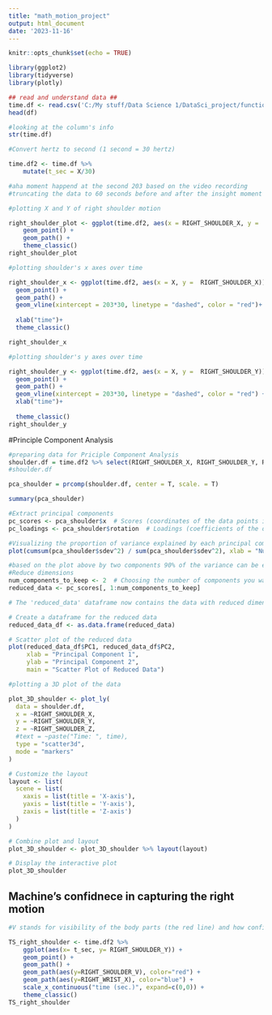 ```yaml
---
title: "math_motion_project"
output: html_document
date: '2023-11-16'
---
```


```r
knitr::opts_chunk$set(echo = TRUE)

```

```r
library(ggplot2)
library(tidyverse)
library(plotly)

```


```r
## read and understand data ##
time.df <- read.csv('C:/My stuff/Data Science 1/DataSci_project/function/coordinates_Dami.csv')
head(df)


```

```r
#looking at the column's info
str(time.df)

```


```r
#Convert hertz to second (1 second = 30 hertz) 

time.df2 <- time.df %>%
    mutate(t_sec = X/30)

```

```r
#aha moment happend at the second 203 based on the video recording
#truncating the data to 60 seconds before and after the insight moment

```


```r
#plotting X and Y of right shoulder motion

right_shoulder_plot <- ggplot(time.df2, aes(x = RIGHT_SHOULDER_X, y =  RIGHT_SHOULDER_Y)) +
    geom_point() +
    geom_path() +
    theme_classic()
right_shoulder_plot

```


```r
#plotting shoulder's x axes over time

right_shoulder_x <- ggplot(time.df2, aes(x = X, y =  RIGHT_SHOULDER_X)) +
  geom_point() +
  geom_path() +
  geom_vline(xintercept = 203*30, linetype = "dashed", color = "red")+  
  
  xlab("time")+
  theme_classic()

right_shoulder_x


```

```r
#plotting shoulder's y axes over time

right_shoulder_y <- ggplot(time.df2, aes(x = X, y =  RIGHT_SHOULDER_Y)) +
  geom_point() +
  geom_path() +
  geom_vline(xintercept = 203*30, linetype = "dashed", color = "red") +
  xlab("time")+
  
  theme_classic()
right_shoulder_y


```

#Principle Component Analysis 

```r
#preparing data for Priciple Component Analysis
shoulder.df = time.df2 %>% select(RIGHT_SHOULDER_X, RIGHT_SHOULDER_Y, RIGHT_SHOULDER_Z)
#shoulder.df
```
```r
pca_shoulder = prcomp(shoulder.df, center = T, scale. = T)

summary(pca_shoulder)
```

```r
#Extract principal components
pc_scores <- pca_shoulder$x  # Scores (coordinates of the data points in the new space)
pc_loadings <- pca_shoulder$rotation  # Loadings (coefficients of the original variables in the principal components)
```

```r
#Visualizing the proportion of variance explained by each principal component
plot(cumsum(pca_shoulder$sdev^2) / sum(pca_shoulder$sdev^2), xlab = "Number of Principal Components", ylab = "Cumulative Proportion of Variance Explained", type = "b")

```


```r
#based on the plot above by two components 90% of the variance can be explained 
#Reduce dimensions
num_components_to_keep <- 2  # Choosing the number of components you want to keep
reduced_data <- pc_scores[, 1:num_components_to_keep]

# The 'reduced_data' dataframe now contains the data with reduced dimensions

```


```r
# Create a dataframe for the reduced data
reduced_data_df <- as.data.frame(reduced_data)

# Scatter plot of the reduced data
plot(reduced_data_df$PC1, reduced_data_df$PC2, 
     xlab = "Principal Component 1",
     ylab = "Principal Component 2",
     main = "Scatter Plot of Reduced Data")


```


```r
#plotting a 3D plot of the data

plot_3D_shoulder <- plot_ly(
  data = shoulder.df,
  x = ~RIGHT_SHOULDER_X,
  y = ~RIGHT_SHOULDER_Y,
  z = ~RIGHT_SHOULDER_Z,
  #text = ~paste("Time: ", time),
  type = "scatter3d",
  mode = "markers"
)

# Customize the layout
layout <- list(
  scene = list(
    xaxis = list(title = 'X-axis'),
    yaxis = list(title = 'Y-axis'),
    zaxis = list(title = 'Z-axis')
  )
)

# Combine plot and layout
plot_3D_shoulder <- plot_3D_shoulder %>% layout(layout)

# Display the interactive plot
plot_3D_shoulder
```


## Machine's confidnece in capturing the right motion

```r
#V stands for visibility of the body parts (the red line) and how confident the machine is in capturing the right motion.

TS_right_shoulder <- time.df2 %>%
    ggplot(aes(x= t_sec, y= RIGHT_SHOULDER_Y)) +
    geom_point() +
    geom_path() +
    geom_path(aes(y=RIGHT_SHOULDER_V), color="red") +
    geom_path(aes(y=RIGHT_WRIST_X), color="blue") +
    scale_x_continuous("time (sec.)", expand=c(0,0)) +
    theme_classic()
TS_right_shoulder

```


